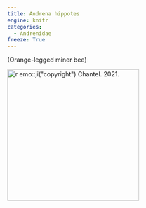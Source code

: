 ```yaml
---
title: Andrena hippotes
engine: knitr
categories:
  - Andrenidae
freeze: True
---
```

(Orange-legged miner bee)

[![`r emo::ji("copyright")` Chantel. 2021.](/files/no_bee.png){height=300}](https://inaturalist.ca/observations/102835674)
